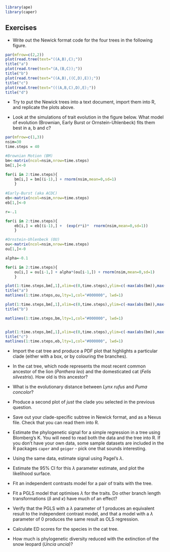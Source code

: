 <!---
1. Use standard R Markdown.
2. Headings with "##" will be automatically turned into table of contents. Therefore, for longer tutorials please use this facility.
3. Check that R studio will knit into an HTML document.
4. You can contribute the .rmd file via GitHub (https://github.com/jonesor/learn-basta), **to the master branch ONLY**. To do that you must be a collaborator on the repository (contact me with your username), or you can fork the repository and send a pull request (https://help.github.com/articles/using-pull-requests/).
5. Alternatively you can email me the *rmd file and associated files (e.g. any figures/diagrams.)
6. I will then compile the site on my computer and push it to the gh-pages branch (which is where the website lives). You could also do this, but you will need to have Jekyll and pandoc installed.
-->
```r
library(ape)
library(caper)
```

## Exercises

* Write out the Newick format code for the four trees in the following figure.

```r
par(mfrow=c(2,2))
plot(read.tree(text="((A,B),C);"))
title("a")
plot(read.tree(text="(A,(B,C));"))
title("b")
plot(read.tree(text="((A,B),((C,D),E));"))
title("c")
plot(read.tree(text="(((A,B,C),D),E);"))
title("d")
```

* Try to put the Newick trees into a text document, import them into R, and replicate the plots above.

* Look at the simulations of trait evolution in the figure below. What model of evolution (Brownian, Early Burst or Ornstein-Uhlenbeck) fits them best in a, b and c?

```r

par(mfrow=c(1,3))
nsim=30
time.steps = 40

#Brownian Motion (BM)
bm<-matrix(ncol=nsim,nrow=time.steps)
bm[1,]<-0

for(i in 2:time.steps){
    bm[i,] = bm[(i-1),] + rnorm(nsim,mean=0,sd=1)    
    }
    
#Early-Burst (aka ACDC)
eb<-matrix(ncol=nsim,nrow=time.steps)
eb[1,]<-0

r=-.1

for(i in 2:time.steps){
    eb[i,] = eb[(i-1),] +  (exp(r*i)*  rnorm(nsim,mean=0,sd=1))
    }

#Ornstein-Uhlenbeck (OU)
ou<-matrix(ncol=nsim,nrow=time.steps)
ou[1,]<-0

alpha=-0.1

for(i in 2:time.steps){
    ou[i,] = ou[i-1,] + alpha*(ou[i-1,]) + rnorm(nsim,mean=0,sd=1) 
    }

plot(1:time.steps,bm[,1],xlim=c(0,time.steps),ylim=c(-max(abs(bm)),max(abs(bm))),type="n",xlab="Time",ylab="Trait value",bty="n")
title("a")
matlines(1:time.steps,ou,lty=1,col="#000000", lwd=1)

plot(1:time.steps,bm[,1],xlim=c(0,time.steps),ylim=c(-max(abs(bm)),max(abs(bm))),type="n",xlab="Time",ylab="Trait value",bty="n")
title("b")

matlines(1:time.steps,bm,lty=1,col="#000000", lwd=1)


plot(1:time.steps,bm[,1],xlim=c(0,time.steps),ylim=c(-max(abs(bm)),max(abs(bm))),type="n",xlab="Time",ylab="Trait value",bty="n")
title("c")
matlines(1:time.steps,eb,lty=1,col="#000000", lwd=1)
```

* Import the cat tree and produce a PDF plot that highlights a particular clade (either with a box, or by colouring the branches).

* In the cat tree, which node represents the most recent common ancestor of the lion (*Panthera leo*) and the domesticated cat (*Felis silvestris*). How old is this ancestor?

* What is the evolutionary distance between *Lynx rufus* and *Puma concolor*?

* Produce a second plot of *just* the clade you selected in the previous question.

* Save out your clade-specific subtree in Newick format, and as a Nexus file. Check that you can read them into R.

* Estimate the phylogenetic signal for a simple regression in a tree using Blomberg's K. You will need to read both the data and the tree into R. If you don't have your own data, some sample datasets are included in the R packages `caper` and `geiger` - pick one that sounds interesting.

* Using the same data, estimate signal using Pagel's $\lambda$.

* Estimate the 95% CI for this $\lambda$ parameter estimate, and plot the likelihood surface.

* Fit an independent contrasts model for a pair of traits with the tree. 

* Fit a PGLS model that optimises $\lambda$ for the traits. Do other branch length transformations ($\delta$ and $\kappa$) have much of an effect? 

* Verify that the PGLS with a $\lambda$ parameter of 1 produces an equivalent result to the independent contrast model, and that a model with a $\lambda$ parameter of 0 produces the same result as OLS regression.

* Calculate ED scores for the species in the cat tree.

* How much is phylogenetic diversity reduced with the extinction of the snow leopard (*Uncia uncia*)?




